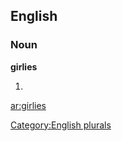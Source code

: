 
==English==

===Noun===
'''girlies'''

# {{plural of|[[girlie]]}}

[[Category:English plurals]]

[[ar:girlies]]